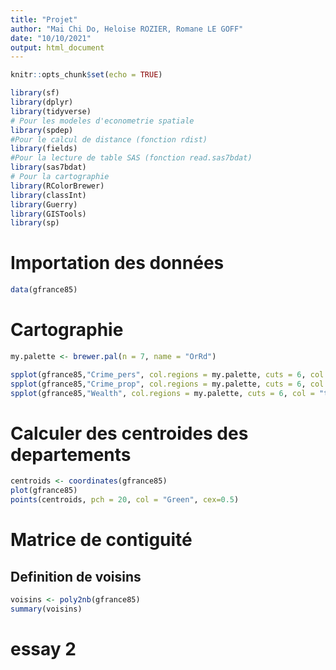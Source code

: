 ```yaml
---
title: "Projet"
author: "Mai Chi Do, Heloise ROZIER, Romane LE GOFF"
date: "10/10/2021"
output: html_document
---
```


```r
knitr::opts_chunk$set(echo = TRUE)
```

```r
library(sf)
library(dplyr)
library(tidyverse)
# Pour les modeles d'econometrie spatiale
library(spdep)
#Pour le calcul de distance (fonction rdist)
library(fields)
#Pour la lecture de table SAS (fonction read.sas7bdat)
library(sas7bdat)
# Pour la cartographie
library(RColorBrewer)
library(classInt)
library(Guerry)
library(GISTools)
library(sp)
```

# Importation des données

```r
data(gfrance85)
```

# Cartographie

```r
my.palette <- brewer.pal(n = 7, name = "OrRd")

spplot(gfrance85,"Crime_pers", col.regions = my.palette, cuts = 6, col = "transparent", main="Nombre de gros crimes en France (1833)")
spplot(gfrance85,"Crime_prop", col.regions = my.palette, cuts = 6, col = "transparent", main="Nombre de suicides en France (1833)")
spplot(gfrance85,"Wealth", col.regions = my.palette, cuts = 6, col = "transparent", main="Richesses en France (1833)")
```

# Calculer des centroides des departements

```r
centroids <- coordinates(gfrance85)
plot(gfrance85)
points(centroids, pch = 20, col = "Green", cex=0.5)
```

# Matrice de contiguité

## Definition de voisins

```r
voisins <- poly2nb(gfrance85)
summary(voisins)
```

# essay 2